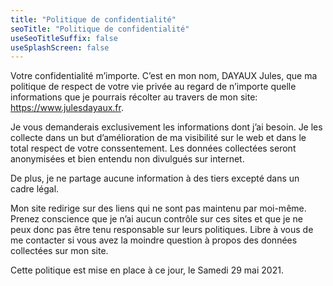 ```yaml
---
title: "Politique de confidentialité"
seoTitle: "Politique de confidentialité"
useSeoTitleSuffix: false
useSplashScreen: false
---
```


Votre confidentialité m’importe. C’est en mon nom, DAYAUX Jules, que ma politique de respect de votre vie privée au regard de n’importe quelle informations que je pourrais récolter au travers de mon site:  https://www.julesdayaux.fr.

Je vous demanderais exclusivement les informations dont j’ai besoin.
Je les collecte dans un but d’amélioration de ma visibilité sur le web et dans le total respect de votre conssentement.
Les données collectées seront anonymisées et bien entendu non divulgués sur internet.

De plus, je ne partage aucune information à des tiers excepté dans un cadre légal.

Mon site redirige sur des liens qui ne sont pas maintenu par moi-même. Prenez conscience que je n’ai aucun contrôle sur ces sites et que je ne peux donc pas être tenu responsable sur leurs politiques.
Libre à vous de me contacter si vous avez la moindre question à propos des données collectées sur mon site.

Cette politique est mise en place à ce jour, le Samedi 29 mai 2021.
